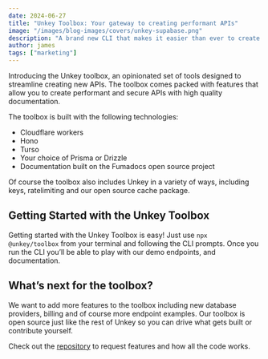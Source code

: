```yaml
---
date: 2024-06-27
title: "Unkey Toolbox: Your gateway to creating performant APIs"
image: "/images/blog-images/covers/unkey-supabase.png"
description: "A brand new CLI that makes it easier than ever to create APIs"
author: james
tags: ["marketing"]
---
```

Introducing the Unkey toolbox, an opinionated set of tools designed to streamline creating new APIs. The toolbox comes packed with features that allow you to create performant and secure APIs with high quality documentation.

The toolbox is built with the following technologies:

- Cloudflare workers
- Hono
- Turso
- Your choice of Prisma or Drizzle
- Documentation built on the Fumadocs open source project

Of course the toolbox also includes Unkey in a variety of ways, including keys, ratelimiting and our open source cache package.

## Getting Started with the Unkey Toolbox

Getting started with the Unkey Toolbox is easy! Just use `npx @unkey/toolbox` from your terminal and following the CLI prompts. Once you run the CLI you’ll be able to play with our demo endpoints, and documentation.

## What’s next for the toolbox?

We want to add more features to the toolbox including new database providers, billing and of course more endpoint examples. Our toolbox is open source just like the rest of Unkey so you can drive what gets built or contribute yourself.

Check out the [repository](https://github.com/unkeyed/toolbox) to request features and how all the code works.
